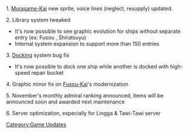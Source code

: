 1. [[Murasame#Upgrade|Murasame-Kai]] new sprite, voice lines (neglect, resupply) updated.

2. Library system tweaked
*It's now possible to see graphic evolution for ships without separate entry (ex: Fusou , Shiratsuyu)
*Internal system expansion to support more than 150 entries

3. [[Docking]] system bug fix
*It's now possible to dock one ship while another is docked with high-speed repair bucket

4. Graphic minor fix on [[Fusou#Upgrade|Fusou-Kai]]'s modernization

5. November's monthly admiral ranking announced, items will be announced soon and awarded next maintenance

6. Server optimization, especially for Lingga & Tawi-Tawi server

[[Category:Game Updates]]